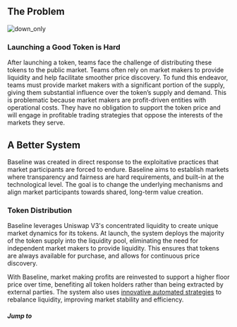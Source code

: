
## The Problem

![down_only](/assets/down_only.png)


### Launching a Good Token is Hard 
After launching a token, teams face the challenge of distributing these tokens to the public market. Teams 
often rely on market makers to provide liquidity and help facilitate smoother price discovery. To fund this endeavor, 
teams must provide market makers with a significant portion of the supply, giving them substantial influence over the token’s 
supply and demand.
This is problematic because market makers are profit-driven entities with operational costs. They have no obligation to support 
the token price and will engage in profitable trading strategies that oppose the interests of the markets they serve.

## A Better System

Baseline was created in direct response to the exploitative practices that market participants are forced to endure. 
Baseline aims to establish markets where transparency and fairness are hard requirements, and built-in at the technological level. 
The goal is to change the underlying mechanisms and align market participants towards shared, long-term value creation.

### Token Distribution
Baseline leverages Uniswap V3's concentrated liquidity to create unique market dynamics for its tokens. At launch, the 
system deploys the majority of the token supply into the liquidity pool, eliminating the need for independent market makers 
to provide liquidity. This ensures that tokens are always available for purchase, and allows for continuous price discovery.

With Baseline, market making profits are reinvested to support a higher floor price over time, benefiting all token holders 
rather than being extracted by external parties. The system also uses [innovative automated strategies](/btokenomics/dynamic_liquidity) 
to rebalance liquidity, improving market stability and efficiency.


##### Jump to 
<Cards>
    <Card title="🏆 ・ Launching a bToken" href="/launching" style={{backgroundColor: 'black', padding: '0.8rem'}}/>
</Cards>


